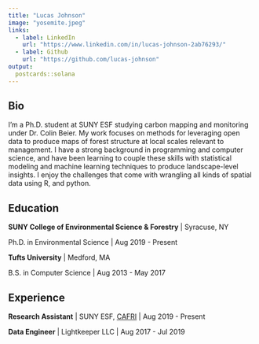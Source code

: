 ```yaml
---
title: "Lucas Johnson"
image: "yosemite.jpeg"
links:
  - label: LinkedIn
    url: "https://www.linkedin.com/in/lucas-johnson-2ab76293/"
  - label: Github
    url: "https://github.com/lucas-johnson"
output:
  postcards::solana
---
```

 
## Bio

I'm a Ph.D. student at SUNY ESF studying carbon mapping and monitoring under
Dr. Colin Beier. 
My work focuses on methods for leveraging open data to produce maps of forest
structure at local scales relevant to management. 
I have a strong background in programming and computer science, and have been 
learning to couple these skills with statistical modeling and machine learning
techniques to produce landscape-level insights. 
I enjoy the challenges that come with wrangling all kinds of spatial data using
R, and python. 


## Education

**SUNY College of Environmental Science & Forestry** | Syracuse, NY

Ph.D. in Environmental Science | Aug 2019 - Present

**Tufts University** | Medford, MA 

B.S. in Computer Science | Aug 2013 - May 2017

## Experience

**Research Assistant** | SUNY ESF, [CAFRI](http://cafri-ny.org/) | Aug 2019 - Present

**Data Engineer** | Lightkeeper LLC | Aug 2017 - Jul 2019
